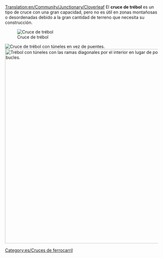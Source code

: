 [[Translation:en/Community/Junctionary/Cloverleaf]]
{{es/Menú de Cruces}}
El '''cruce de trébol''' es un tipo de cruce con una gran capacidad, pero no es útil en zonas montañosas o desordenadas debido a la gran cantidad de terreno que necesita su construcción.

[[File:en/Cloverleaf.png|none|frame|Cruce de trébol]]

{{es/Criterios sobre cruces|Barato|1|0|1|2||0|1|0|1|1|0||Los trenes averiados sólo afectan a una vía y a un giro a la izquierda.|
*Puede manejar 4 trenes a la vez.
*Requiere una gran cantidad de espacio para construirlo sin curvas cerradas.
*Haga el lazo y las ramas diagonales más largos que sus trenes, así la línea principal no se bloqueará por un tren que espere.
*Use túneles si los puentes ralentizan el tren.
*Si es necesario, actualice a un [[es/cruce encima-debajo|cruce encima-debajo]].
*Área: 10 x 10.

*Para que coja completamente un tren de longitud 12 (6 casillas) en cada giro a la izquierda, utilice una longitud de 2 para cada lado del trébol e inicie el trébol a tres espacios de la intersección central.
*En general, la capacidad de cada trébol es de 7 x n para un trébol de tamaño n, donde n es la longitud de cada lado de la hoja (inicie el trébol de tamaño n a (2 x n)-1 espacios de distancia de la intersección central).
}}
[[File:en/Cloverleaf with tunnels.png|none|frame|Cruce de trébol con túneles en vez de puentes.]]
[[File:en/Cloverleaf inward corners.png|none|thumb|640px|Trébol con túneles con las ramas diagonales por el interior en lugar de por el exterior de los bucles.]]

[[Category:es/Cruces de ferrocarril]]